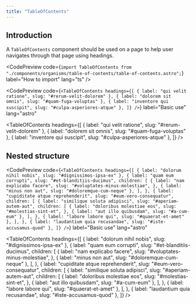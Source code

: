 ```yaml
---
title: "TableOfContents"
---
```



## Introduction

A `TableOfContents` component should be used on a page to help user navigates through that page using headings.

<CodePreview
  code={`import TableOfContents from "./components/organisms/table-of-contents/table-of-contents.astro";`}
  label="How to import"
  lang="ts"
/>

<CodePreview
  code={`<TableOfContents
    headings={[
      { label: "qui velit ratione", slug: "#rerum-velit-dolorem" },
      { label: "dolorem sit omnis", slug: "#quam-fuga-voluptas" },
      { label: "inventore qui suscipit", slug: "#culpa-asperiores-atque" },
    ]}
/>`}
  label="Basic use"
  lang="astro"
>
  <TableOfContents
    headings={[
      { label: "qui velit ratione", slug: "#rerum-velit-dolorem" },
      { label: "dolorem sit omnis", slug: "#quam-fuga-voluptas" },
      { label: "inventore qui suscipit", slug: "#culpa-asperiores-atque" },
    ]}
  />
</CodePreview>

## Nested structure

<CodePreview
  code={`<TableOfContents
    headings={[
      { label: "dolorum nihil nobis", slug: "#dignissimos-ipsa-ex" },
      {
        label: "quam eum corrupti",
        slug: "#et-blanditiis-ducimus",
        children: [
          {
            label: "nam explicabo facere",
            slug: "#voluptates-minus-molestiae",
          },
          { label: "minus non aut", slug: "#doloremque-cum-neque" },
        ],
      },
      {
        label: "cupiditate atque reprehenderit",
        slug: "#eum-vero-consequatur",
        children: [
          {
            label: "similique soluta adipisci",
            slug: "#aperiam-autem-aut",
            children: [
              {
                label: "doloribus molestiae eos",
                slug: "#molestias-sint-et",
              },
              { label: "aut illo quibusdam", slug: "#a-cum-eum" },
            ],
          },
          { label: "labore labore qui", slug: "#quaerat-et-amet" },
        ],
      },
      { label: "laudantium quia recusandae", slug: "#iste-accusamus-quod" },
    ]}
/>`}
  label="Basic use"
  lang="astro"
>
  <TableOfContents
    headings={[
      { label: "dolorum nihil nobis", slug: "#dignissimos-ipsa-ex" },
      {
        label: "quam eum corrupti",
        slug: "#et-blanditiis-ducimus",
        children: [
          {
            label: "nam explicabo facere",
            slug: "#voluptates-minus-molestiae",
          },
          { label: "minus non aut", slug: "#doloremque-cum-neque" },
        ],
      },
      {
        label: "cupiditate atque reprehenderit",
        slug: "#eum-vero-consequatur",
        children: [
          {
            label: "similique soluta adipisci",
            slug: "#aperiam-autem-aut",
            children: [
              {
                label: "doloribus molestiae eos",
                slug: "#molestias-sint-et",
              },
              { label: "aut illo quibusdam", slug: "#a-cum-eum" },
            ],
          },
          { label: "labore labore qui", slug: "#quaerat-et-amet" },
        ],
      },
      { label: "laudantium quia recusandae", slug: "#iste-accusamus-quod" },
    ]}
  />
</CodePreview>
